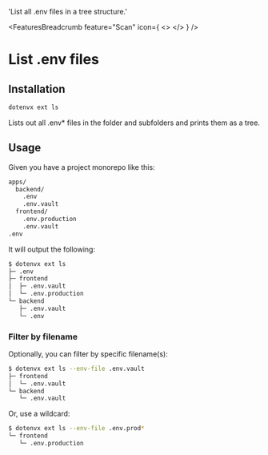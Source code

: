
  'List all .env files in a tree structure.'

<FeaturesBreadcrumb feature="Scan" icon={
  <>
    <Logo className="w-10 h-10" />
  </>
} />
# List .env files
<GuideHeading lead={description} />

## Installation

```bash
dotenvx ext ls
```

Lists out all .env* files in the folder and subfolders and prints them as a tree.

## Usage

Given you have a project monorepo like this:

```bash
apps/
  backend/
    .env
    .env.vault
  frontend/
    .env.production
    .env.vault
.env
```

It will output the following:

```bash
$ dotenvx ext ls
├─ .env
├─ frontend
│  ├─ .env.vault
│  └─ .env.production
└─ backend
   ├─ .env.vault
   └─ .env
```

### Filter by filename

Optionally, you can filter by specific filename(s):

```bash
$ dotenvx ext ls --env-file .env.vault
├─ frontend
│  └─ .env.vault
└─ backend
   └─ .env.vault
```

Or, use a wildcard:

```bash
$ dotenvx ext ls --env-file .env.prod*
└─ frontend
   └─ .env.production
```
